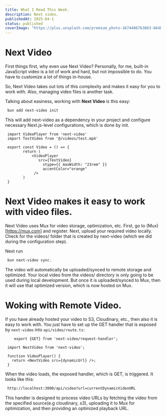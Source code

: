 ```yaml
---
title: What I Read This Week.
description: Next video,  
publishedAt: 2025-04-1
status: published
coverImage: "https://plus.unsplash.com/premium_photo-1674406763863-b64be22c78a9?q=80&w=1932&auto=format&fit=crop&ixlib=rb-4.0.3&ixid=M3wxMjA3fDB8MHxwaG90by1wYWdlfHx8fGVufDB8fHx8fA%3D%3D"
---
```



# Next Video

First things first, why even use Next Video? Personally, for me, built-in JavaScript video is a lot of work and hard, but not impossible to do. You have to customize a lot of things in-house. 

So, Next Video takes out lots of this complexity and makes it easy for you to work with. Also, managing video files is another task.

Talking about easiness, working with **Next Video** is this easy:

```md
 bun add next-video init
```

This will add next-video as a dependency in your project and configure necessary Next.js-level configurations, which is done by init.

```tsx title="video.tsx"
 import VideoPlayer from 'next-video'
 import TestVideo from '@/videos/test.mp4'

 export const Video = () => {
		return (
			<VideoPlayer 
			   src={TextVideo} 
				 stype={{ maxWidth: "23rem" }} 
				 accentColor="orange" 
			 />
		)
 }
```

# Next Video makes it easy to work with video files.

Next Video uses Mux for video storage, optimization, etc. First, go to (Mux)[https://mux.com] and register. Next, upload your required video locally. Check for the videos/ folder that is created by next-video (which we did during the configuration step).

Next run 

```md
 bun next-video sync. 
```

The video will automatically be uploaded/synced to remote storage and optimized. Your local video from the videos/ directory is only going to be used during local development. But once it is uploaded/synced to Mux, then it will use that optimized version, which is now hosted on Mux.

# Woking with Remote Video.

If you have already hosted your video to S3, Cloudinary, etc., then also it is easy to work with. You just have to set up the GET handler that is exposed by `next-video` into `api/video/route.ts`:

```tsx title="api/video/route.ts"
	export {GET} from 'next-video/request-handler';
```

```tsx
 import NextVideo from 'next-video';

 function VideoPlayer() {
   return <NextVideo src={dynamicUrl} />;
 }
```

When the video loads, the exposed handler, which is GET, is triggered. It looks like this:

```md
 http://localhost:3000/api/video?url=currentDynamicVideoURL
```

This handler is designed to process video URLs by fetching the video from the specified source(e.g cloudinary, s3), uploading it to Mux for optimization, and then providing an optimized playback URL.
